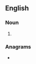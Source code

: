 ==English==

===Noun===
{{head|en|noun plural form}}

# {{plural of|scourer|lang=en}}

===Anagrams===
* {{anagrams|en|a=ceorrssu|coursers|sourcers}}